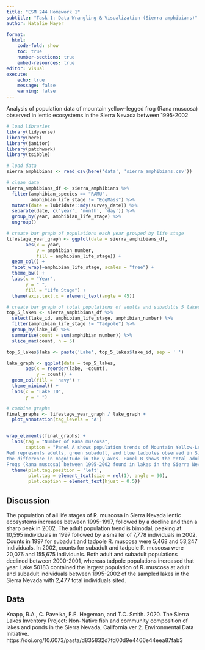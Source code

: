 ```yaml
---
title: "ESM 244 Homework 1"
subtitle: "Task 1: Data Wrangling & Visualization (Sierra amphibians)"
author: Natalie Mayer 

format: 
  html: 
    code-fold: show
    toc: true
    number-sections: true
    embed-resources: true
editor: visual 
execute:
    echo: true
    message: false
    warning: false
---
```


Analysis of population data of mountain yellow-legged frog (Rana muscosa) observed in lentic ecosystems in the Sierra Nevada between 1995-2002

```r
# load libraries
library(tidyverse)
library(here)
library(janitor)
library(patchwork)
library(tsibble)
```

```r
# load data
sierra_amphibians <- read_csv(here('data', 'sierra_amphibians.csv'))
```

```r
# clean data
sierra_amphibians_df <- sierra_amphibians %>%
  filter(amphibian_species == "RAMU", 
         amphibian_life_stage != "EggMass") %>%
  mutate(date = lubridate::mdy(survey_date)) %>%
  separate(date, c('year', 'month', 'day')) %>%
  group_by(year, amphibian_life_stage) %>%
  ungroup()
```

```r
# create bar graph of populations each year grouped by life stage
lifestage_year_graph <- ggplot(data = sierra_amphibians_df, 
       aes(x = year, 
           y = amphibian_number, 
           fill = amphibian_life_stage)) + 
  geom_col() + 
  facet_wrap(~amphibian_life_stage, scales = "free") + 
  theme_bw() + 
  labs(x = "Year", 
       y = " ", 
       fill = "Life Stage") + 
  theme(axis.text.x = element_text(angle = 45))
```

```r
# create bar graph of total populations of adults and subadults 5 lakes with largest populations
top_5_lakes <- sierra_amphibians_df %>%
  select(lake_id, amphibian_life_stage, amphibian_number) %>%
  filter(amphibian_life_stage != "Tadpole") %>%
  group_by(lake_id) %>%
  summarise(count = sum(amphibian_number)) %>%
  slice_max(count, n = 5)

top_5_lakes$lake <- paste('Lake', top_5_lakes$lake_id, sep = ' ')

lake_graph <- ggplot(data = top_5_lakes, 
       aes(x = reorder(lake, -count), 
           y = count)) +
  geom_col(fill = 'navy') +
  theme_minimal() + 
  labs(x = "Lake ID", 
       y = " ")
```

```r
# combine graphs 
final_graphs <- lifestage_year_graph / lake_graph + 
  plot_annotation(tag_levels = 'A')


wrap_elements(final_graphs) +
  labs(tag = "Number of Rana muscosa", 
       caption = "Panel A shows population trends of Mountain Yellow-Legged Frog  (Rana muscosa) by Year and Life Stage.
Red represents adults, green subadult, and blue tadpoles observed in Sierra Nevada lentic ecosystems. Note
the difference in magnitude in the y axes. Panel B shows the total adult and subadult Mountain Yellow-Legged
Frogs (Rana muscosa) between 1995-2002 found in lakes in the Sierra Nevada.") +
  theme(plot.tag.position = 'left', 
        plot.tag = element_text(size = rel(1), angle = 90), 
        plot.caption = element_text(hjust = 0.5))


```

## Discussion

The population of all life stages of R. muscosa in Sierra Nevada lentic ecosystems increases between 1995-1997, followed by a decline and then a sharp peak in 2002. The adult population trend is bimodal, peaking at 10,595 individuals in 1997 followed by a smaller of 7,778 individuals in 2002. Counts in 1997 for subadult and tadpole R. muscosa were 5,468 and 53,247 individuals. In 2002, counts for subadult and tadpole R. muscosa were 20,076 and 155,675 individuals. Both adult and subadult populations declined between 2000-2001, whereas tadpole populations increased that year. Lake 50183 contained the largest population of R. muscosa at adult and subadult individuals between 1995-2002 of the sampled lakes in the Sierra Nevada with 2,477 total individuals sited.

## Data

Knapp, R.A., C. Pavelka, E.E. Hegeman, and T.C. Smith. 2020. The Sierra Lakes Inventory Project: Non-Native fish and community composition of lakes and ponds in the Sierra Nevada, California ver 2. Environmental Data Initiative. https://doi.org/10.6073/pasta/d835832d7fd00d9e4466e44eea87fab3
